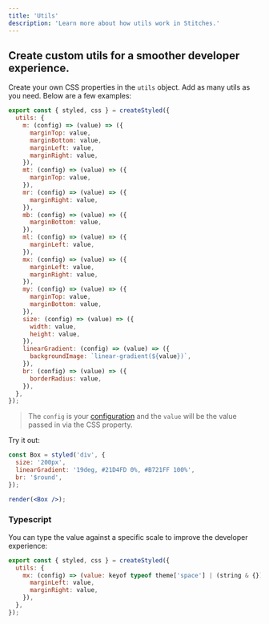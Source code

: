 ```yaml
---
title: 'Utils'
description: 'Learn more about how utils work in Stitches.'
---
```


## Create custom utils for a smoother developer experience.

Create your own CSS properties in the `utils` object. Add as many utils as you need. Below are a few examples:

```jsx
export const { styled, css } = createStyled({
  utils: {
    m: (config) => (value) => ({
      marginTop: value,
      marginBottom: value,
      marginLeft: value,
      marginRight: value,
    }),
    mt: (config) => (value) => ({
      marginTop: value,
    }),
    mr: (config) => (value) => ({
      marginRight: value,
    }),
    mb: (config) => (value) => ({
      marginBottom: value,
    }),
    ml: (config) => (value) => ({
      marginLeft: value,
    }),
    mx: (config) => (value) => ({
      marginLeft: value,
      marginRight: value,
    }),
    my: (config) => (value) => ({
      marginTop: value,
      marginBottom: value,
    }),
    size: (config) => (value) => ({
      width: value,
      height: value,
    }),
    linearGradient: (config) => (value) => ({
      backgroundImage: `linear-gradient(${value})`,
    }),
    br: (config) => (value) => ({
      borderRadius: value,
    }),
  },
});
```

> The `config` is your [configuration](/docs/installation#create-your-config-file) and the `value` will be the value passed in via the CSS property.

Try it out:

```jsx live manual
const Box = styled('div', {
  size: '200px',
  linearGradient: '19deg, #21D4FD 0%, #B721FF 100%',
  br: '$round',
});

render(<Box />);
```

### Typescript

You can type the value against a specific scale to improve the developer experience:

```jsx
export const { styled, css } = createStyled({
  utils: {
    mx: (config) => (value: keyof typeof theme['space'] | (string & {})) => ({
      marginLeft: value,
      marginRight: value,
    }),
  },
});
```

